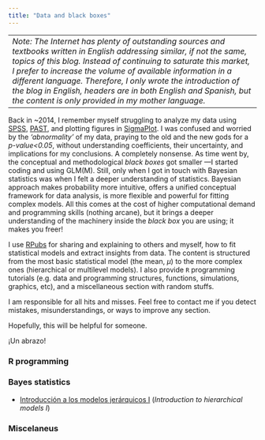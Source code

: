 ```yaml
---
title: "Data and black boxes"
---
```

------------------------------
*Note: The Internet has plenty of outstanding sources and textbooks written in English addressing similar, if not the same, topics of this blog. Instead of continuing to saturate this market, I prefer to increase the volume of available information in a different language. Therefore, I only wrote the introduction of the blog in English, headers are in both English and Spanish, but the content is only provided in my mother language.*
-----------------------------

Back in ~2014, I remember myself struggling to analyze my data using [SPSS](https://en.wikipedia.org/wiki/SPSS), [PAST](https://en.wikipedia.org/wiki/Paleontological_Statistics), and plotting figures in [SigmaPlot](https://en.wikipedia.org/wiki/SigmaPlot). I was confused and worried by the *'abnormality'* of my data, praying to the old and the new gods for a *p-value<0.05*, without understanding coefficients, their uncertainty, and implications for my conclusions. A completely nonsense. As time went by, the conceptual and methodological *black boxes* got smaller ---I started coding and using GLM(M). Still, only when I got in touch with Bayesian statistics was when I felt a deeper understanding of statistics. Bayesian approach makes probability more intuitive, offers a unified conceptual framework for data analysis, is more flexible and powerful for fitting complex models. All this comes at the cost of higher computational demand and programming skills (nothing arcane), but it brings a deeper understanding of the machinery inside the *black box* you are using; it makes you freer! 

I use [RPubs](https://rpubs.com) for sharing and explaining to others and myself, how to fit statistical models and extract insights from data. The content is structured from the most basic statistical model (the mean, $\mu$) to the more complex ones (hierarchical or multilevel models). I also provide `R` programming tutorials (e.g. data and programming structures, functions, simulations, graphics, etc), and a miscellaneous section with random stuffs. 

I am responsible for all hits and misses. Feel free to contact me if you detect mistakes, misunderstandings, or ways to improve any section.

Hopefully, this will be helpful for someone.

¡Un abrazo!


### R programming

### Bayes statistics

:::{}

-   [Introducción a los modelos jerárquicos I](https://rpubs.com/andresfeli/modelosjerarquicos1) (*Introduction to hierarchical models I*)

:::

### Miscelaneus 


